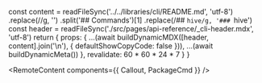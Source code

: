 
  const content = readFileSync('../../libraries/cli/README.md', 'utf-8')
    .replace(/<!-- .*? -->/g, '')
    .split('## Commands')[1]
    .replace(/## `hive/g, '### `hive')
  const header = readFileSync('./src/pages/api-reference/_cli-header.mdx', 'utf-8')
  return {
    props: {
      ...(await buildDynamicMDX([header, content].join('\n'), {
        defaultShowCopyCode: false
      })),
      ...(await buildDynamicMeta())
    },
    revalidate: 60 * 60 * 24 * 7
  }
}

<RemoteContent components={{ Callout, PackageCmd }} />
